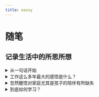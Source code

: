 ```yaml
---
title: eassy
---
```


# 随笔

## 记录生活中的所思所想

<Details>
  <Summary>从一句话开始</Summary>

当我们听到一句话时一般有这样几种反应：1、忽略，2、思考信息的价值，3、直接向对方确认信息的真假，比如“真的假的！”，4、私下通过其它渠道确认信息的真假

</Details>

<Details>
  <Summary>工作这么多年最大的感悟是什么？</Summary>

得到了什么？又失去了什么？假如目前遇到了困境，那是什么原因引起的？

</Details>

<Details>
  <Summary>忽然醒悟对家庭尤其是孩子的陪伴有所缺失</Summary>

...

</Details>

<Details>
  <Summary>到底如何学习？</Summary>

读好书，不必多，精度但不是逐章逐句抠字眼，要写笔记但是不应本末倒置，记住消化理解并举一反三是第一位的。

</Details>
